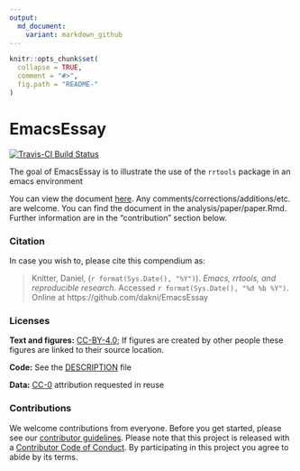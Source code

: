 ```yaml
---
output:
  md_document:
    variant: markdown_github
---
```


<!-- README.md is generated from README.Rmd. Please edit that file -->

```r
knitr::opts_chunk$set(
  collapse = TRUE,
  comment = "#>",
  fig.path = "README-"
)
```

# EmacsEssay

[![Travis-CI Build Status](https://travis-ci.org/dakni/emacsessay/.svg?branch=master)](https://travis-ci.org/dakni/emacsessay)

The goal of EmacsEssay is to illustrate the use of the `rrtools` package in an emacs environment

You can view the document [here](http://htmlpreview.github.io/?https://github.com/dakni/EmacsEssay/blob/master/analysis/paper/paper.html). Any comments/corrections/additions/etc. are welcome. You can find the document in the analysis/paper/paper.Rmd. Further information are in the "contribution" section below. 

### Citation

In case you wish to, please cite this compendium as:

> Knitter, Daniel, (`r format(Sys.Date(), "%Y")`). _Emacs, rrtools, and reproducible research_. Accessed `r format(Sys.Date(), "%d %b %Y")`. Online at https://github.com/dakni/EmacsEssay

### Licenses

**Text and figures:** [CC-BY-4.0](http://creativecommons.org/licenses/by/4.0/); If figures are created by other people these figures are linked to their source location. 

**Code:** See the [DESCRIPTION](DESCRIPTION) file

**Data:** [CC-0](http://creativecommons.org/publicdomain/zero/1.0/) attribution requested in reuse

### Contributions

We welcome contributions from everyone. Before you get started, please see our [contributor guidelines](CONTRIBUTING.md). Please note that this project is released with a [Contributor Code of Conduct](CONDUCT.md). By participating in this project you agree to abide by its terms.
